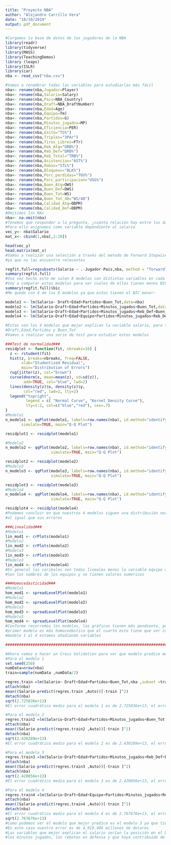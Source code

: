 ```yaml
---
title: "Proyecto NBA"
author: "Alejandro Carrillo Vera"
date: "10/10/2019"
output: pdf_document
---
```


```r
#Cargamos la base de datos de los jugadores de la NBA
library(readr)
library(tidyverse)
library(MASS)
library(TeachingDemos)
library (leaps)
library(ISLR)
library(car)
nba <- read_csv("nba.csv")

#Vamos a renombrar todas las variables para estudiarlas más fácil
nba<- rename(nba,Jugador=Player)
nba<- rename(nba,Salario=Salary)
nba<- rename(nba,Pais=NBA_Country)
nba<- rename(nba,Draft=NBA_DraftNumber)
nba<- rename(nba,Edad=Age)
nba<- rename(nba,Equipo=Tm)
nba<- rename(nba,Partidos=G)
nba<- rename(nba,Minutos_jugados=MP)
nba<- rename(nba,Eficiencia=PER)
nba<- rename(nba,Exito="TS%")
nba<- rename(nba,Triples="3PAr")
nba<- rename(nba,Tiros_Libres=FTr)
nba<- rename(nba,Reb_Atq="ORB%")
nba<- rename(nba,Reb_Def="DRB%")
nba<- rename(nba,Reb_Total="TRB%")
nba<- rename(nba,Asistencias="AST%")
nba<- rename(nba,Robos="STL%")
nba<- rename(nba,Bloqueos="BLK%")
nba<- rename(nba,Porc_perdidas="TOV%")
nba<- rename(nba,Porc_participacion="USG%")
nba<- rename(nba,Buen_Atq=OWS)
nba<- rename(nba,Buen_Def=DWS)
nba<- rename(nba,Buen_Tot=WS)
nba<- rename(nba,Buen_Tot_48="WS/48")
nba<- rename(nba,Calidad_Atq=OBPM)
nba<- rename(nba,Calidad_Def=DBPM)
#Omitimos los NAs
nba<- na.omit(nba)
#Tenemos que responder a la pregunta, ¿cuánta relación hay entre los datos de los jugadores y sus salarios?
#Para ello asignamos como variable dependiente al salario
vec_y<- nba$Salario
mat_x<- cbind(1,nba[,2:28])

head(vec_y)
head.matrix(mat_x)
#Vamos a realizar una selección a través del metodo de Forward Stepwise quitandole las variables Jugador y Pais
#ya que no las encuentro relevantes

regfit.full=regsubsets(Salario ~ .-Jugador-Pais,nba, method = "forward")
summary(regfit.full)
#Una vez hecho esto me salen 8 modelos con distintas variables en cada uno.
#Voy a comparar estos modelos para ver cuales de ellos tienen menos BIC
summary(regfit.full)$bic
#Me quedo con 4 de los 8 modelos ya que estos tienen el BIC menor:

modelo1 <- lm(Salario~ Draft+Edad+Partidos+Buen_Tot,data=nba)
modelo2 <- lm(Salario~Draft+Edad+Partidos+Minutos_jugados+Buen_Tot,data=nba)
modelo3 <- lm(Salario~Draft+Edad+Partidos+Minutos_jugados+Reb_Def+Buen_Tot,data=nba)
modelo4 <- lm(Salario~Draft+Edad+Equipo+Partidos+Minutos_jugados+Reb_Def+Buen_Tot,data=nba)

#Estos son los 4 modelos que mejor explican la variable salario, para todos ellos es común las variables
#Draft,Edad,Partidos y Buen_Tot
#Vamos a realizar una serie de test para estudiar estos modelos

###Test de normalidad###
residplot <- function(fit, nbreaks=10) {
  z <- rstudent(fit)
  hist(z, breaks=nbreaks, freq=FALSE,
       xlab="Studentized Residual",
       main="Distribution of Errors")
  rug(jitter(z), col="brown")
  curve(dnorm(x, mean=mean(z), sd=sd(z)),
        add=TRUE, col="blue", lwd=2)
  lines(density(z)$x, density(z)$y,
        col="red", lwd=2, lty=2)
  legend("topright",
         legend = c( "Normal Curve", "Kernel Density Curve"),
         lty=1:2, col=c("blue","red"), cex=.7)
}
#Modelo1
n_modelo1 <- qqPlot(modelo1, labels=row.names(nba), id.method="identify",
       simulate=TRUE, main="Q-Q Plot")

residplot1 <- residplot(modelo1)

#Modelo2
n_modelo2 <- qqPlot(modelo2, labels=row.names(nba), id.method="identify",
                    simulate=TRUE, main="Q-Q Plot")

residplot2 <- residplot(modelo2)
#Modelo3
n_modelo3 <- qqPlot(modelo3, labels=row.names(nba), id.method="identify",
                    simulate=TRUE, main="Q-Q Plot")

residplot3 <- residplot(modelo3)
#Modelo4
n_modelo4 <- qqPlot(modelo4, labels=row.names(nba), id.method="identify",
                    simulate=TRUE, main="Q-Q Plot")

residplot4 <- residplot(modelo4)
#Podemos concluir en que nuestros 4 modelos siguen una distribución normal
#al igual que sus errores

###Linealidad###
#Modelo1
lin_mod1 <- crPlots(modelo1)
#Modelo2
lin_mod2 <- crPlots(modelo2)
#Modelo3
lin_mod3 <- crPlots(modelo3)
#Modelo3
lin_mod4 <- crPlots(modelo4)
#En general las varibales son todas lineales menos la variable equipo del cuarto modelo ya que 
#Son los nombres de los equipos y no tienen valores numericos

###Homocedasticidad###
#Modelo1
hom_mod1 <- spreadLevelPlot(modelo1)
#Modelo2
hom_mod2 <- spreadLevelPlot(modelo2)
#Modelo3
hom_mod3 <- spreadLevelPlot(modelo3)
#Modelo3
hom_mod4 <- spreadLevelPlot(modelo4)
#Conforme recorremos los modelos, las gráficas tienen más pendiente, por lo que el
#primer modelo es más homocedástico que el cuarto esto tiene que ver con que desde el 
#modelo 1 al 4 estamos añadiendo variables

################################################################################################################

#Ahora vamos a hacer un Cross Validation para ver que modelo predice mejor
#Para el modelo 1
set.seed(250)
numData=nrow(nba)
train=sample(numData ,numData/2)

regres.train =lm(Salario~ Draft+Edad+Partidos+Buen_Tot,nba ,subset =train )
attach(nba)
mean((Salario-predict(regres.train ,Auto))[-train ]^2)
detach(nba)
sqrt(2.725836e+13)
#El error cuadrático medio para el modelo 1 es de 2.725836e+13, el error es de 5.220.954 millones

#Para el modelo 2
regres.train2 =lm(Salario~Draft+Edad+Partidos+Minutos_jugados+Buen_Tot,nba ,subset =train )
attach(nba)
mean((Salario-predict(regres.train2 ,Auto))[-train ]^2)
detach(nba)
sqrt(2.430289e+13)
#El error cuadrático medio para el modelo 2 es de 2.430289e+13, el error es de 4.929.796 millones

#Para el modelo 3
regres.train3 =lm(Salario~Draft+Edad+Partidos+Minutos_jugados+Reb_Def+Buen_Tot,nba,subset =train )
attach(nba)
mean((Salario-predict(regres.train3 ,Auto))[-train ]^2)
detach(nba)
sqrt(2.420056e+13)
#El error cuadrático medio para el modelo 3 es de 2.420056e+13, el error es de 4.919.406 millones

#Para el modelo 4
regres.train4 =lm(Salario~Draft+Edad+Equipo+Partidos+Minutos_jugados+Reb_Def+Buen_Tot,nba,subset =train )
attach(nba)
mean((Salario-predict(regres.train4 ,Auto))[-train ]^2)
detach(nba)
#El error cuadrático medio para el modelo 4 es de 2.767676e+13, el error es de 5.260.871 millones
sqrt(2.767676e+13)
#Como podemos ver el modelo que mejor predice es el modelo 3 ya que tiene el error mas pequeño
#En este caso nuestro error es de 4.919.406 millones de dolares
#Las variables que mejor explican el salario serían la posición en el Draft, la edad el jugador,los partidos que ha jugado
#los minutos jugados, los rebotes en defensa y que haya contribuido de forma notable en total con el equipo
```
